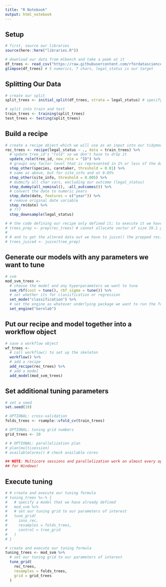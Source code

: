 ```yaml
---
title: "R Notebook"
output: html_notebook
---
```


## Setup
```r
# first, source our libraries
source(here::here("libraries.R"))

# download our data from mlbench and take a peek at it
df_trees <- read_csv("https://raw.githubusercontent.com/rfordatascience/tidytuesday/master/data/2020/2020-01-28/sf_trees.csv")
glimpse(df_trees) # 5 numerics, 7 chars, legal_status is our target
```

## Splitting Our Data
```r
# create our split
split_trees <- initial_split(df_trees, strata = legal_status) # specify stratification 

# split into train and test
train_trees <- training(split_trees)
test_trees <- testing(split_trees)
```

## Build a recipe

```r
# create a recipe object which we will use as an input into our tidymodels functions
rec_trees <- recipe(legal_status ~ ., data = train_trees) %>%
  # update tree_id's "role" so we don't have to drop it 
  update_role(tree_id, new_role = "ID") %>%
  # groups any factor level that is represented in 1% or less of the data into "other"
  step_other(species, caretaker, threshold = 0.01) %>%
  # same as above, but for site_info and at 0.05% 
  step_other(site_info, threshold = 0.005) %>%
  # dummify all char vars, excluding our outcome (legal_status)
  step_dummy(all_nominal(), -all_outcomes()) %>%
  # convert the date to numeric years
  step_date(date, features = c("year")) %>%
  # remove original date variable
  step_rm(date) %>%
  # ???
  step_downsample(legal_status)

# # the code defining our recipe only defined it; to execute it we have to run prep()
# trees_prep <- prep(rec_trees) # cannot allocate vector of size 39.1 gb?
# 
# # and to get the altered data out we have to juice() the prepped recipe
# trees_juiced <- juice(tree_prep)
```

## Generate our models with any parameters we want to tune
```r
# svm
mod_svm_trees <-
  # choose the model and any hyperparameters we want to tune
  svm_rbf(cost = tune(), rbf_sigma = tune()) %>%
  # set whether its for classification or regression
  set_mode("classification") %>%
  # set the engine as whatever underlying package we want to run the formula 
  set_engine("kernlab")

```

## Put our recipe and model together into a workflow object
```r
# save a workflow object
wf_trees <- 
  # call workflow() to set up the skeleton
  workflow() %>% 
  # add a recipe
  add_recipe(rec_trees) %>% 
  # add a model
  add_model(mod_svm_trees)
```

## Set additional tuning parameters
```r
# set a seed
set.seed(19)

# OPTIONAL: cross-validation 
folds_trees <- rsample::vfold_cv(train_trees)

# OPTIONAL: tuning grid numbers
grid_trees <- 20 

# # OPTIONAL: parallelization plan
# plan(multisession)
# availableCores() # check available cores

## NOTE: Multicore sessions and parallelization work on almost every operating system EXCEPT
## for Windows! 
```

## Execute tuning
```r

# # create and execute our tuning formula
# tuning_trees %<-% {
#   # specify a model that we have already defined
#   mod_svm %>%
#   # set our tuning grid to our parameters of interest
#   tune_grid(
#     iono_rec,
#     resamples = folds_trees,
#     control = tree_grid
#   )
# }

# create and execute our tuning formula
tuning_trees <- mod_svm %>%
  # set our tuning grid to our parameters of interest
  tune_grid(
    rec_trees,
    resamples = folds_trees,
    grid = grid_trees
  )
```





